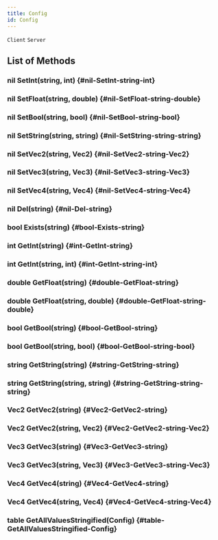 ```yaml
---
title: Config
id: Config
---
```

`Client`
`Server`

## List of Methods

### nil SetInt(string, int) {#nil-SetInt-string-int}

### nil SetFloat(string, double) {#nil-SetFloat-string-double}

### nil SetBool(string, bool) {#nil-SetBool-string-bool}

### nil SetString(string, string) {#nil-SetString-string-string}

### nil SetVec2(string, Vec2) {#nil-SetVec2-string-Vec2}

### nil SetVec3(string, Vec3) {#nil-SetVec3-string-Vec3}

### nil SetVec4(string, Vec4) {#nil-SetVec4-string-Vec4}

### nil Del(string) {#nil-Del-string}

### bool Exists(string) {#bool-Exists-string}

### int GetInt(string) {#int-GetInt-string}

### int GetInt(string, int) {#int-GetInt-string-int}

### double GetFloat(string) {#double-GetFloat-string}

### double GetFloat(string, double) {#double-GetFloat-string-double}

### bool GetBool(string) {#bool-GetBool-string}

### bool GetBool(string, bool) {#bool-GetBool-string-bool}

### string GetString(string) {#string-GetString-string}

### string GetString(string, string) {#string-GetString-string-string}

### Vec2 GetVec2(string) {#Vec2-GetVec2-string}

### Vec2 GetVec2(string, Vec2) {#Vec2-GetVec2-string-Vec2}

### Vec3 GetVec3(string) {#Vec3-GetVec3-string}

### Vec3 GetVec3(string, Vec3) {#Vec3-GetVec3-string-Vec3}

### Vec4 GetVec4(string) {#Vec4-GetVec4-string}

### Vec4 GetVec4(string, Vec4) {#Vec4-GetVec4-string-Vec4}

### table GetAllValuesStringified(Config) {#table-GetAllValuesStringified-Config}

